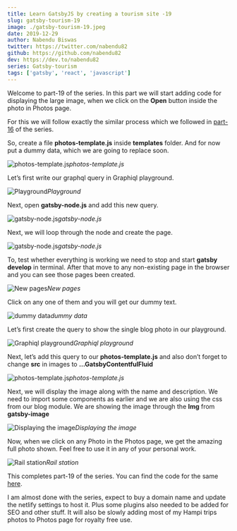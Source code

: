 ```yaml
---
title: Learn GatsbyJS by creating a tourism site -19
slug: gatsby-tourism-19
image: ./gatsby-tourism-19.jpeg
date: 2019-12-29
author: Nabendu Biswas
twitter: https://twitter.com/nabendu82
github: https://github.com/nabendu82
dev: https://dev.to/nabendu82
series: Gatsby-tourism
tags: ['gatsby', 'react', 'javascript']
---
```


Welcome to part-19 of the series. In this part we will start adding code for displaying the large image, when we click on the **Open** button inside the photo in Photos page.

For this we will follow exactly the similar process which we followed in [part-16](https://thewebdev.tech/gatsby-tourism-16) of the series.

So, create a file **photos-template.js** inside **templates** folder. And for now put a dummy data, which we are going to replace soon.

![photos-template.js](https://ik.imagekit.io/thewebdev/GatsbyTourism/19/1_bcnlkpkXsJ.png)*photos-template.js*

Let’s first write our graphql query in Graphiql playground.

![Playground](https://ik.imagekit.io/thewebdev/GatsbyTourism/19/2_VoCPRwTRR.png)*Playground*

Next, open **gatsby-node.js** and add this new query.

![gatsby-node.js](https://ik.imagekit.io/thewebdev/GatsbyTourism/19/3_KH6iz_c4Zg.png)*gatsby-node.js*

Next, we will loop through the node and create the page.

![gatsby-node.js](https://ik.imagekit.io/thewebdev/GatsbyTourism/19/4_2HxtTjSRmY.png)*gatsby-node.js*

To, test whether everything is working we need to stop and start **gatsby develop** in terminal. After that move to any non-existing page in the browser and you can see those pages been created.

![New pages](https://ik.imagekit.io/thewebdev/GatsbyTourism/19/5_gWs6Jclpa-.png)*New pages*

Click on any one of them and you will get our dummy text.

![dummy data](https://ik.imagekit.io/thewebdev/GatsbyTourism/19/6_sTlyPMA6E.png)*dummy data*

Let’s first create the query to show the single blog photo in our playground.

![Graphiql playground](https://ik.imagekit.io/thewebdev/GatsbyTourism/19/7_F0qMiKlaeW.png)*Graphiql playground*

Next, let’s add this query to our **photos-template.js** and also don’t forget to change **src** in images to **…GatsbyContentfulFluid**

![photos-template.js](https://ik.imagekit.io/thewebdev/GatsbyTourism/19/8_3egZC1dyrw.png)*photos-template.js*

Next, we will display the image along with the name and description. We need to import some components as earlier and we are also using the css from our blog module. We are showing the image through the **Img** from **gatsby-image**

![Displaying the image](https://ik.imagekit.io/thewebdev/GatsbyTourism/19/9_nKzsrrfI0X.png)*Displaying the image*

Now, when we click on any Photo in the Photos page, we get the amazing full photo shown. Feel free to use it in any of your personal work.

![Rail station](https://ik.imagekit.io/thewebdev/GatsbyTourism/19/10_iUITybaVL.png)*Rail station*

This completes part-19 of the series. You can find the code for the same [here](https://github.com/nabendu82/gatsbyTourism).

I am almost done with the series, expect to buy a domain name and update the netlify settings to host it. Plus some plugins also needed to be added for SEO and other stuff. It will also be slowly adding most of my Hampi trips photos to Photos page for royalty free use.

